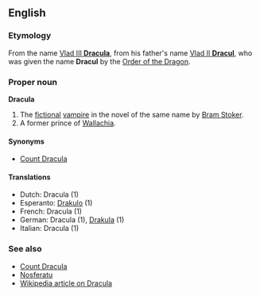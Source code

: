 ==English==
===Etymology===
From the name [[w:Vlad III Dracula|Vlad III '''Dracula''']], from his father's name [[w:Vlad II Dracul|Vlad II '''Dracul''']], who was given the name '''Dracul''' by the [[w:Order of the Dragon|Order of the Dragon]].

===Proper noun===
'''Dracula'''

# The [[fictional]] [[vampire]] in the novel of the same name by [[w:Bram Stoker|Bram Stoker]].
# A former prince of [[Wallachia]].

====Synonyms====
*[[Count Dracula]]

====Translations====
*Dutch: Dracula (1)
*Esperanto: [[Drakulo]] (1)
*French: Dracula (1)
*German: Dracula (1), [[Drakula]] (1)
*Italian: Dracula (1)

===See also===
*[[Count Dracula]]
*[[Nosferatu]]
*[[w:Dracula|Wikipedia article on Dracula]]